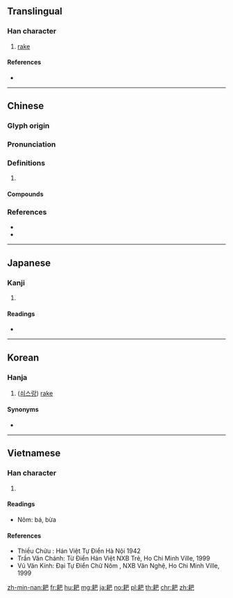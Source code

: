 {{character info/new}}
==Translingual==

===Han character===
{{Han char|rn=127|rad=耒|as=04|sn=10|four=57917|canj=QDAU}}

# [[rake]]

====References====
* {{Han ref|kx=0963.030|dkj=28911|dj=1411.060|hdz=42771.040|uh=8019|ud=32793|bh=AFD2|bd=45010}}

----

==Chinese==
{{zh-forms|alt=䎬,䎱}}

===Glyph origin===
{{Han etym}}

===Pronunciation===
{{zh-pron
|m=pá,bà
|c=paa4,baa3
|mn=qz,xm,zz:pâ/qz,xm,zz:phâ/qz,tw,xm:pê/zz:pêe/tw:pē
|mn_note=pâ/phâ - literary; pê/pêe - vernacular
|oc=y
|cat=
}}

===Definitions===
{{zh-hanzi}}

# {{rfdef|zh}}

====Compounds====
{{zh-der|倒打一耙|拽耙扶犁|耙地|耙子|釘耙|釘齒耙|齒耙}}

===References===
* {{R:twedu|A03261}}
* {{R:yue:Hanzi}}

----

==Japanese==

===Kanji===
{{ja-kanji|grade=|rs=耒04}}

# {{defn|lang=ja|sort=耒04}}

====Readings====
* {{ja-readings|on=[[は]] (ha)|kun=}}

----

==Korean==

===Hanja===
{{ko-hanja|hangeul=파|eumhun=|rv=pa|mr=p'a|y=pha}}

# ([[쇠스랑]]) [[rake]]

====Synonyms====
* {{l|ko|鈀}}

----

==Vietnamese==

===Han character===
{{vi-hantu|bá|rs=耒04}}

# {{defn|lang=vi|sort=耒04}}

====Readings====
* Nôm: bá, bừa

====References====
* Thiều Chửu : Hán Việt Tự Điển Hà Nội 1942
* Trần Văn Chánh: Từ Điển Hán Việt NXB Trẻ, Ho Chi Minh Ville, 1999
* Vũ Văn Kính: Đại Tự Điển Chữ Nôm , NXB Văn Nghệ, Ho Chi Minh Ville, 1999

[[zh-min-nan:耙]]
[[fr:耙]]
[[hu:耙]]
[[mg:耙]]
[[ja:耙]]
[[no:耙]]
[[pl:耙]]
[[th:耙]]
[[chr:耙]]
[[zh:耙]]